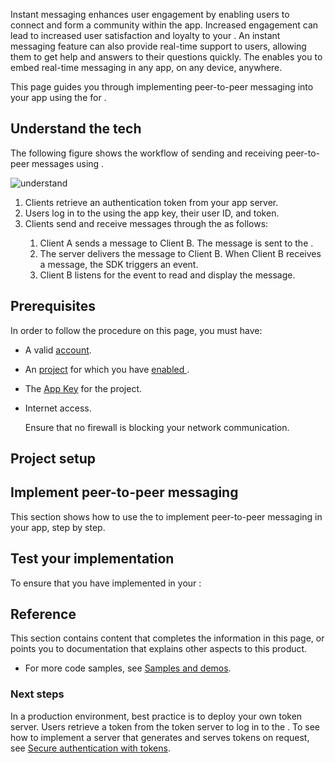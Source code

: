 
Instant messaging enhances user engagement by enabling users to connect and form a community within the app. Increased engagement can lead to increased user satisfaction and loyalty to your <Vpl k="CLIENT"/>. An instant messaging feature can also provide real-time support to users, allowing them to get help and answers to their questions quickly. The <Vpd k="SDK"/> enables you to embed real-time messaging in any app, on any device, anywhere.

This page guides you through implementing peer-to-peer messaging into your app using the <Vpd k="SDK"/> for <Vpl k="NAME" />.


## Understand the tech

The following figure shows the workflow of sending and receiving peer-to-peer messages using <Vpd k="SDK"/>.

![understand](/images/chat/get-started-sdk-understand.png)

1. Clients retrieve an authentication token from your app server.
1. Users log in to the <Vg k="CHAT_SERVER" /> using the app key, their user ID, and token.
1. Clients send and receive messages through the <Vg k="CHAT_SERVER" /> as follows:
	1. Client A sends a message to Client B. The message is sent to the <Vg k="CHAT_SERVER" />. 
	1. The server delivers the message to Client B. When Client B receives a message, the SDK triggers an event.
	1. Client B listens for the event to read and display the message.

## Prerequisites

In order to follow the procedure on this page, you must have:

- A valid [<Vg k="COMPANY"/> account](../reference/manage-agora-account#create-an-agora-account).
- An [<Vg k="COMPANY"/> project](../reference/manage-agora-account#create-and-manage-projects) for which you have [enabled <Vg k="CHAT" />](enable#enable-).
- The [App Key](enable#get-chat-project-information) for the project.
- Internet access.

	Ensure that no firewall is blocking your network communication.

<Prerequisites />


## Project setup

<ProjectSetup />

## Implement peer-to-peer messaging
This section shows how to use the <Vpd k="SDK"/> to implement peer-to-peer messaging in your app, step by step.

<ProjectImplement />

## Test your implementation

To ensure that you have implemented <Vpd k="PRODUCT" /> in your <Vpl k="CLIENT" />:

<ProjectTest />

## Reference
This section contains content that completes the information in this page, or points you to documentation that explains other aspects to this product.

* For more code samples, see [Samples and demos](../reference/downloads).

<Reference />

### Next steps

In a production environment, best practice is to deploy your own token server. Users retrieve a token from the token server to log in to the <Vg k="CHAT_SERVER" />. To see how to implement a server that generates and serves tokens on request, see [Secure authentication with tokens](../develop/authentication).

